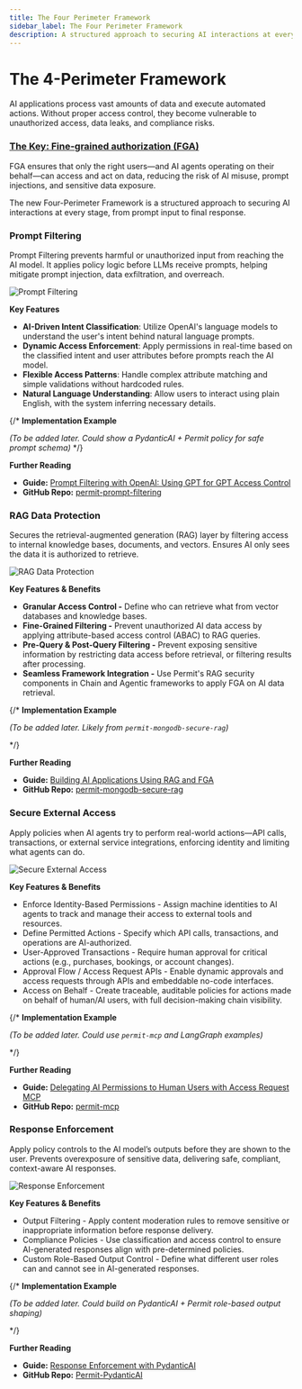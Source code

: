 ```yaml
---
title: The Four Perimeter Framework
sidebar_label: The Four Perimeter Framework
description: A structured approach to securing AI interactions at every stage, encompassing Prompt Filtering, RAG Data Protection, Secure External Access, and Response Enforcement.
---
```



# The 4-Perimeter Framework

AI applications process vast amounts of data and execute automated actions. Without proper access control, they become vulnerable to unauthorized access, data leaks, and compliance risks.

### [**The Key: Fine-grained authorization (FGA)**](https://www.permit.io/blog/what-is-fine-grained-authorization-fga) 
FGA ensures that only the right users—and AI agents operating on their behalf—can access and act on data, reducing the risk of AI misuse, prompt injections, and sensitive data exposure.

The new Four-Perimeter Framework is a structured approach to securing AI interactions at every stage, from prompt input to final response.

### **Prompt Filtering**

Prompt Filtering prevents harmful or unauthorized input from reaching the AI model. It applies policy logic before LLMs receive prompts, helping mitigate prompt injection, data exfiltration, and overreach.

![Prompt Filtering](/img/ai-security/framework/1.png)

**Key Features**

- **AI-Driven Intent Classification**: Utilize OpenAI's language models to understand the user's intent behind natural language prompts.
- **Dynamic Access Enforcement**: Apply permissions in real-time based on the classified intent and user attributes before prompts reach the AI model.
- **Flexible Access Patterns**: Handle complex attribute matching and simple validations without hardcoded rules.
- **Natural Language Understanding**: Allow users to interact using plain English, with the system inferring necessary details.

{/* **Implementation Example**

*(To be added later. Could show a PydanticAI + Permit policy for safe prompt schema)*
*/}

**Further Reading**

- **Guide:** [Prompt Filtering with OpenAI: Using GPT for GPT Access Control](https://www.permit.io/blog/ai-prompt-classification-for-access-control)
- **GitHub Repo:** [permit-prompt-filtering](https://github.com/permitio/permit-prompt-filtering)

### **RAG Data Protection**

Secures the retrieval-augmented generation (RAG) layer by filtering access to internal knowledge bases, documents, and vectors. Ensures AI only sees the data it is authorized to retrieve.

![RAG Data Protection](/img/ai-security/framework/2.png)

**Key Features & Benefits**

- **Granular Access Control -** Define who can retrieve what from vector databases and knowledge bases.
- **Fine-Grained Filtering -** Prevent unauthorized AI data access by applying attribute-based access control (ABAC) to RAG queries.
- **Pre-Query & Post-Query Filtering -** Prevent exposing sensitive information by restricting data access before retrieval, or filtering results after processing.
- **Seamless Framework Integration -** Use Permit's RAG security components in Chain and Agentic frameworks to apply FGA on AI data retrieval.

{/* **Implementation Example**

*(To be added later. Likely from `permit-mongodb-secure-rag`)*

*/}

**Further Reading**

- **Guide:** [Building AI Applications Using RAG and FGA](https://www.permit.io/blog/building-ai-applications-with-enterprise-grade-security-using-fga-and-rag)
- **GitHub Repo:** [permit-mongodb-secure-rag](https://github.com/permitio/permit-mongodb-secure-rag)

### **Secure External Access**

Apply policies when AI agents try to perform real-world actions—API calls, transactions, or external service integrations, enforcing identity and limiting what agents can do.

![Secure External Access](/img/ai-security/framework/3.png)

**Key Features & Benefits**

- Enforce Identity-Based Permissions - Assign machine identities to AI agents to track and manage their access to external tools and resources.
- Define Permitted Actions - Specify which API calls, transactions, and operations are AI-authorized.
- User-Approved Transactions - Require human approval for critical actions (e.g., purchases, bookings, or account changes).
- Approval Flow / Access Request APIs - Enable dynamic approvals and access requests through APIs and embeddable no-code interfaces.
- Access on Behalf - Create traceable, auditable policies for actions made on behalf of human/AI users, with full decision-making chain visibility.

{/*
**Implementation Example**

*(To be added later. Could use `permit-mcp` and LangGraph examples)*

*/}

**Further Reading**

- **Guide:** [Delegating AI Permissions to Human Users with Access Request MCP](https://www.permit.io/blog/delegating-ai-permissions-to-human-users-with-permitios-access-request-mcp)
- **GitHub Repo:** [permit-mcp](https://github.com/permitio/permit-mcp)

### **Response Enforcement**

Apply policy controls to the AI model’s outputs before they are shown to the user. Prevents overexposure of sensitive data, delivering safe, compliant, context-aware AI responses.

![Response Enforcement](/img/ai-security/framework/4.png)

**Key Features & Benefits**

- Output Filtering - Apply content moderation rules to remove sensitive or inappropriate information before response delivery.
- Compliance Policies - Use classification and access control to ensure AI-generated responses align with pre-determined policies.
- Custom Role-Based Output Control - Define what different user roles can and cannot see in AI-generated responses.

{/*
**Implementation Example**

*(To be added later. Could build on PydanticAI + Permit role-based output shaping)*

*/}

**Further Reading**

- **Guide:** [Response Enforcement with PydanticAI](https://www.permit.io/blog/ai-agents-access-control-with-pydantic-ai)
- **GitHub Repo:** [Permit-PydanticAI](https://github.com/permitio/Permit-PydanticAI)